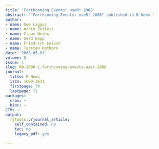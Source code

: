 ```yaml
---
title: 'Forthcoming Events: useR! 2008'
abstract: '"Forthcoming Events: useR! 2008" published in R News.'
author:
- name: Uwe Ligges
- name: Achim Zeileis
- name: Claus Weihs
- name: Gerd Kopp
- name: Friedrich Leisch
- name: Torsten Hothorn
date: '2008-05-01'
volume: 8
issue: 1
slug: RN-2008-1-forthcoming-events-user-2008
journal:
  title: R News
  issn: 1609-3631
  firstpage: 70
  lastpage: 71
packages:
  cran: ~
  bioc: ~
CTV: ~
output:
  rjtools::rjournal_article:
    self_contained: no
    toc: no
    legacy_pdf: yes

---
```

